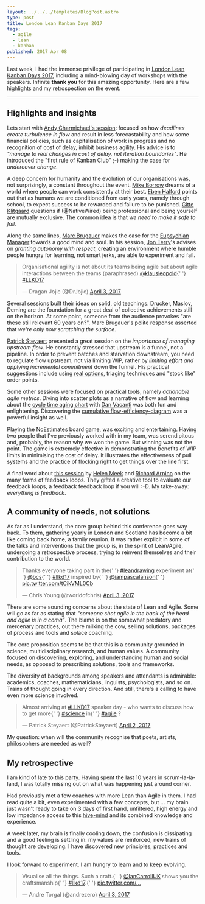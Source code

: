 ```yaml
---
layout: ../../../templates/BlogPost.astro
type: post
title: London Lean Kanban Days 2017
tags:
  - agile
  - lean
  - kanban
published: 2017 Apr 08
---
```


Last week, I had the immense privilege of participating in [London Lean Kanban Days 2017](http://lanyrd.com/2017/llkd17/), including a mind-blowing day of workshops with the speakers. Infinite **thank you** for this amazing opportunity. Here are a few highlights and my retrospection on the event.

---

## Highlights and insights

Lets start with [Andy Charmichael's session](http://lanyrd.com/2017/llkd17/sfqrwh/): focused on how _deadlines create turbulence in flow_ and result in less forecastability and how some financial policies, such as capitalisation of work in progress and no recognition of cost of delay, inhibit business agility. His advice is to _"manage to real changes in cost of delay, not iteration boundaries"_. He introduced the "first rule of Kanban Club" ;-) making the case for _undercover change_.

A deep concern for humanity and the evolution of our organisations was, not surprisingly, a constant throughout the event. [Mike Borrow](https://twitter.com/asplake) dreams of a world where people can work consistently at their best. [Eben Halford](https://twitter.com/Ebstar) points out that as humans we are conditioned from early years, namely through school, to expect success to be rewarded and failure to be punished. [Gitte Klitgaard](https://twitter.com/NativeWired) questions if (@NativeWired) being professional and being yourself are mutually exclusive. The common idea is that _we need to make it safe to fail._

Along the same lines, [Marc Brugauer](https://twitter.com/somesheep) makes the case for the [Eupsychian Manager](https://vimeo.com/193227418) towards a good mind and soul. In his session, [Jon Terry](https://twitter.com/leankitjon)'s advises on _granting autonomy with respect_, creating an environment where humble people hungry for learning, not smart jerks, are able to experiment and fail.

<blockquote class="twitter-tweet" data-lang="en">
  <p lang="en" dir="ltr">
    Organisational agility is not about its teams being agile but about agile interactions between
    the teams (paraphrased) <a href="https://twitter.com/klausleopold">@klausleopold</a>{' '}
    <a href="https://twitter.com/hashtag/LLKD17?src=hash">#LLKD17</a>
  </p>
  &mdash; Dragan Jojic (@DrJojic) <a href="https://twitter.com/DrJojic/status/848931519632736256">April 3, 2017</a>
</blockquote>
<script async src="//platform.twitter.com/widgets.js" charset="utf-8"></script>

Several sessions built their ideas on solid, old teachings. Drucker, Maslov, Deming are the foundation for a great deal of collective achievements still on the horizon. At some point, someone from the audience provokes "are these still relevant 60 years on?". Marc Brugauer's polite response asserted that _we're only now scratching the surface_.

[Patrick Steyaert](https://twitter.com/PatrickSteyaert) presented a great session on the _importance of managing upstream flow_. He constantly stressed that upstream is a funnel, not a pipeline. In order to prevent batches and starvation downstream, you need to regulate flow upstream, not via limiting WIP, rather by _limiting effort and applying incremental commitment_ down the funnel. His practical suggestions include using [real options](http://www.agilecoach.net/coach-tools/real-options/), triaging techniques and "stock like" order points.

Some other sessions were focused on practical tools, namely _actionable agile metrics_. Diving into scatter plots as a narrative of flow and learning about the [cycle time aging chart](https://www.actionableagile.com/cycle-time-aging-charts/) with [Dan Vacanti](https://twitter.com/danvacanti) was both fun and enlightening. Discovering the [cumulative flow-efficiency-diagram](http://www.agilerescue.de/the-cummulative-flowefficiency-diagram-new-kanban-metric/) was a powerful insight as well.

Playing the [NoEstimates](https://github.com/pip72/no-estimates-game) board game, was exciting and entertaining. Having two people that I've previously worked with in my team, was serendipitous and, probably, the reason why we won the game. But winning was not the point. The game is extremely effective in demonstrating the benefits of WIP limits in minimising the cost of delay. It illustrates the effectiveness of pull systems and the practice of flocking right to get things over the line first.

A final word about [this session](https://www.slideshare.net/helenmeek/swimming-in-the-sea-of-feedback-llkd17) by [Helen Meek](http://blogs.ripple-rock.com/helenmeek/default.aspx) and [Richard Arpino](http://blogs.ripple-rock.com/helenmeek/default.aspx) on the many forms of feedback loops. They gifted a creative tool to evaluate our feedback loops, a feedback feedback loop if you will :-D. My take-away: _everything is feedback_.

## A community of needs, not solutions

As far as I understand, the core group behind this conference goes way back. To them, gathering yearly in London and Scotland has become a bit like coming back home, a family reunion. It was rather explicit in some of the talks and interventions that the group is, in the spirit of Lean/Agile, undergoing a retrospective process, trying to reinvent themselves and their contribution to the world.

<blockquote class="twitter-tweet" data-lang="en">
  <p lang="en" dir="ltr">
    Thanks everyone taking part in the{' '}
    <a href="https://twitter.com/hashtag/leandrawing?src=hash">#leandrawing</a> experiment at{' '}
    <a href="https://twitter.com/bcs">@bcs</a>{' '}
    <a href="https://twitter.com/hashtag/llkd17?src=hash">#llkd17</a> inspired by{' '}
    <a href="https://twitter.com/iampascalanson">@iampascalanson</a>{' '}
    <a href="https://t.co/tCikVML0Cb">pic.twitter.com/tCikVML0Cb</a>
  </p>
  &mdash; Chris Young (@worldofchris) <a href="https://twitter.com/worldofchris/status/848891180331016192">April 3, 2017</a>
</blockquote>
<script async src="//platform.twitter.com/widgets.js" charset="utf-8"></script>

There are some sounding concerns about the state of Lean and Agile. Some will go as far as stating that _"someone shot agile in the back of the head and agile is in a coma"_. The blame is on the somewhat predatory and mercenary practices, out there milking the cow, selling solutions, packages of process and tools and solace coaching.

The core proposition seems to be that this is a community grounded in science, multidisciplinary research, and human values. A community focused on discovering, exploring, and understanding human and social needs, as opposed to prescribing solutions, tools and frameworks.

The diversity of backgrounds among speakers and attendants is admirable: academics, coaches, mathematicians, linguists, psychologists, and so on. Trains of thought going in every direction. And still, there's a calling to have even more science involved.

<blockquote class="twitter-tweet" data-lang="en">
  <p lang="en" dir="ltr">
    Almost arriving at <a href="https://twitter.com/hashtag/LLKD17?src=hash">#LLKD17</a> speaker day
    - who wants to discuss how to get more{' '}
    <a href="https://twitter.com/hashtag/science?src=hash">#science</a> in{' '}
    <a href="https://twitter.com/hashtag/agile?src=hash">#agile</a> ?
  </p>
  &mdash; Patrick Steyaert (@PatrickSteyaert) <a href="https://twitter.com/PatrickSteyaert/status/848445457001054208">April 2, 2017</a>
</blockquote>
<script async src="//platform.twitter.com/widgets.js" charset="utf-8"></script>

My question: when will the community recognise that poets, artists, philosophers are needed as well?

## My retrospective

I am kind of late to this party. Having spent the last 10 years in scrum-la-la-land, I was totally missing out on what was happening just around corner.

Had previously met a few coaches with more Lean than Agile in them. I had read quite a bit, even experimented with a few concepts, but ... my brain just wasn't ready to take on 3 days of first hand, unfiltered, high energy and low impedance access to this [hive-mind](https://twitter.com/judyrees/status/849304310374694912) and its combined knowledge and experience.

A week later, my brain is finally cooling down, the confusion is dissipating and a good feeling is settling in: my values are reinforced, new trains of thought are developing. I have discovered new principles, practices and tools.

I look forward to experiment. I am hungry to learn and to keep evolving.

<blockquote class="twitter-tweet" data-lang="en">
  <p lang="en" dir="ltr">
    Visualise all the things. Such a craft.{' '}
    <a href="https://twitter.com/IanCarrollUK">@IanCarrollUK</a> shows you the craftsmanship{' '}
    <a href="https://twitter.com/hashtag/llkd17?src=hash">#llkd17</a>.{' '}
    <a href="https://t.co/jUaTfOq4Yu">pic.twitter.com/...</a>
  </p>
  &mdash; Andre Torgal (@andrezero) <a href="https://twitter.com/andrezero/status/848893786839240704">April 3, 2017</a>
</blockquote>
<script async src="//platform.twitter.com/widgets.js" charset="utf-8"></script>
